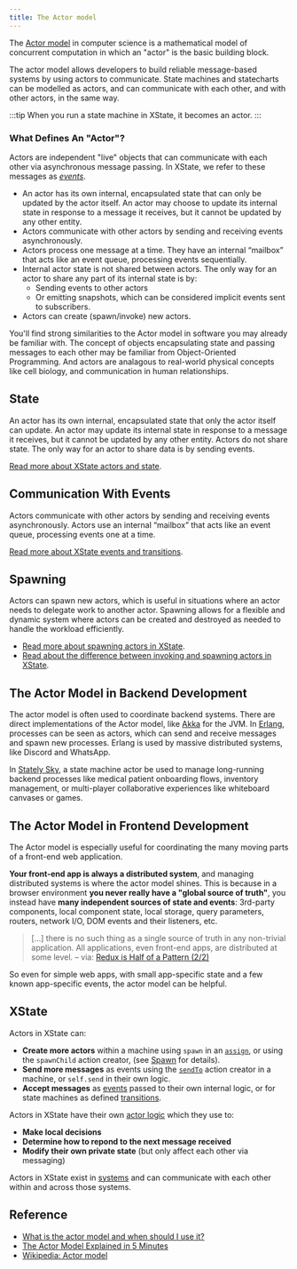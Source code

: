 ```yaml
---
title: The Actor model
---
```


The [Actor model](https://en.wikipedia.org/wiki/Actor_model) in computer science is a mathematical model of concurrent computation in which an "actor" is the basic building block.

The actor model allows developers to build reliable message-based systems by using actors to communicate. State machines and statecharts can be modelled as actors, and can communicate with each other, and with other actors, in the same way.

:::tip
When you run a state machine in XState, it becomes an actor.
:::

### What Defines An "Actor"?

Actors are independent "live" objects that can communicate with each other via asynchronous message passing. In XState, we refer to these messages as [_events_](transitions.mdx).

- An actor has its own internal, encapsulated state that can only be updated by the actor itself. An actor may choose to update its internal state in response to a message it receives, but it cannot be updated by any other entity.
- Actors communicate with other actors by sending and receiving events asynchronously.
- Actors process one message at a time. They have an internal “mailbox” that acts like an event queue, processing events sequentially.
- Internal actor state is not shared between actors. The only way for an actor to share any part of its internal state is by:
  - Sending events to other actors
  - Or emitting snapshots, which can be considered implicit events sent to subscribers.
- Actors can create (spawn/invoke) new actors.

You'll find strong similarities to the Actor model in software you may already be familiar with. The concept of objects encapsulating state and passing messages to each other may be familiar from Object-Oriented Programming. And actors are analagous to real-world physical concepts like cell biology, and communication in human relationships.

## State

An actor has its own internal, encapsulated state that only the actor itself can update. An actor may update its internal state in response to a message it receives, but it cannot be updated by any other entity. Actors do not share state. The only way for an actor to share data is by sending events.

[Read more about XState actors and state](actors.mdx).

## Communication With Events

Actors communicate with other actors by sending and receiving events asynchronously. Actors use an internal “mailbox” that acts like an event queue, processing events one at a time.

[Read more about XState events and transitions](transitions.mdx).

## Spawning

Actors can spawn new actors, which is useful in situations where an actor needs to delegate work to another actor. Spawning allows for a flexible and dynamic system where actors can be created and destroyed as needed to handle the workload efficiently.

- [Read more about spawning actors in XState](spawn.mdx).
- [Read about the difference between invoking and spawning actors in XState](actors.mdx#invoking-and-spawning-actors).

## The Actor Model in Backend Development

The actor model is often used to coordinate backend systems. There are direct implementations of the Actor model, like [Akka](https://doc.akka.io/docs/akka/current/typed/guide/introduction.html) for the JVM. In [Erlang](https://www.erlang.org/docs), processes can be seen as actors, which can send and receive messages and spawn new processes. Erlang is used by massive distributed systems, like Discord and WhatsApp.

In [Stately Sky](https://stately.ai/docs/stately-sky-getting-started), a state machine actor be used to manage long-running backend processes like medical patient onboarding flows, inventory management, or multi-player collaborative experiences like whiteboard canvases or games.

## The Actor Model in Frontend Development

The Actor model is especially useful for coordinating the many moving parts of a front-end web application.

**Your front-end app is always a distributed system**, and managing distributed systems is where the actor model shines. This is because in a browser environment **you never really have a "global source of truth"**, you instead have **many independent sources of state and events**: 3rd-party components, local component state, local storage, query parameters, routers, network I/O, DOM events and their listeners, etc. 

> […] there is no such thing as a single source of truth in any non-trivial application. All applications, even front-end apps, are distributed at some level. – via: [Redux is Half of a Pattern (2/2)](https://dev.to/davidkpiano/redux-is-half-of-a-pattern-2-2-4jo3)

So even for simple web apps, with small app-specific state and a few known app-specific events, the actor model can be helpful. 

## XState

Actors in XState can:
- **Create more actors** within a machine using `spawn` in an [`assign`](actions.mdx#assign-action), or using the `spawnChild` action creator, (see [Spawn](spawn.mdx) for details).
- **Send more messages** as events using the [`sendTo`](actions.mdx#send-to-action) action creator in a machine, or `self.send` in their own logic.
- **Accept messages** as [events](transitions#event-objects) passed to their own internal logic, or for state machines as defined [transitions](transitions.mdx).

Actors in XState have their own [actor logic](actors.mdx#actor-logic) which they use to:
- **Make local decisions**
- **Determine how to repond to the next message received**
- **Modify their own private state** (but only affect each other via messaging)

Actors in XState exist in [systems](system.mdx) and can communicate with each other within and across those systems.

## Reference

- [What is the actor model and when should I use it?](https://stately.ai/blog/what-is-the-actor-model)
- [The Actor Model Explained in 5 Minutes](https://www.youtube.com/watch?v=ELwEdb_pD0k)
- [Wikipedia: Actor model](https://en.wikipedia.org/wiki/Actor_model)
